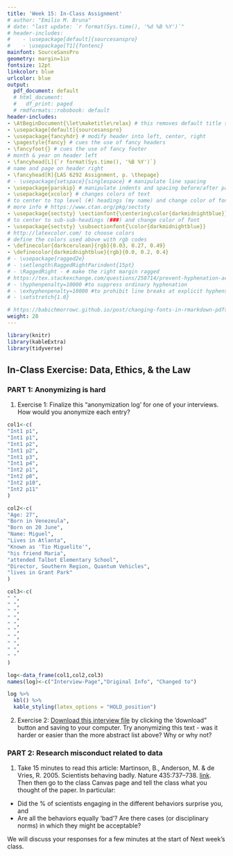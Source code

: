 ```yaml
---
title: 'Week 15: In-Class Assignment'
# author: "Emilio M. Bruna"
# date: "last update: `r format(Sys.time(), '%d %B %Y')`"
# header-includes:
#    - \usepackage[default]{sourcesanspro}
#    - \usepackage[T1]{fontenc}
mainfont: SourceSansPro
geometry: margin=1in
fontsize: 12pt
linkcolor: blue
urlcolor: blue
output:
  pdf_document: default
  # html_document:
  #   df_print: paged
  # rmdformats::robobook: default
header-includes:
- \AtBeginDocument{\let\maketitle\relax} # this removes default title section
- \usepackage[default]{sourcesanspro}
- \usepackage{fancyhdr} # modify header into left, center, right
- \pagestyle{fancy} # cues the use of fancy headers
- \fancyfoot{} # cues the use of fancy footer
# month & year on header left
- \fancyhead[L]{`r format(Sys.time(), '%B %Y')`} 
# name and page on header right
- \fancyhead[R]{LAS 6292 Assignment, p. \thepage} 
# - \usepackage{setspace}{singlespace} # manipulate line spacing 
- \usepackage{parskip} # manipulate indents and spacing before/after paragraphs 
- \usepackage{xcolor} # changes colors of text
# to center to top level (#) headings (my name) and change color of font
# more info # https://www.ctan.org/pkg/sectsty
- \usepackage{sectsty} \sectionfont{\centering\color{darkmidnightblue}}
# to center to sub-sub-headings (###) and change color of font
- \usepackage{sectsty} \subsectionfont{\color{darkmidnightblue}}
# http://latexcolor.com/ to choose colors
# define the colors used above with rgb codes
- \definecolor{darkcerulean}{rgb}{0.03, 0.27, 0.49}
- \definecolor{darkmidnightblue}{rgb}{0.0, 0.2, 0.4}
# - \usepackage{ragged2e}
# - \setlength\RaggedRightParindent{15pt}
# - \RaggedRight - # make the right margin ragged
# https://tex.stackexchange.com/questions/258714/prevent-hyphenation-across-lines-enforce-right-margin
# - \hyphenpenalty=10000 #to suppress ordinary hyphenation
# - \exhyphenpenalty=10000 #to prohibit line breaks at explicit hyphens.
# - \setstretch{1.0}

# https://babichmorrowc.github.io/post/changing-fonts-in-rmarkdown-pdfs/
weight: 28
---
```



```r
library(knitr)
library(kableExtra)
library(tidyverse)
```

## In-Class Exercise: Data, Ethics, & the Law

### PART 1: Anonymizing is hard

1. Exercise 1: Finalize this "anonymization log' for one of your interviews. How would you anonymize each entry? 


```r

col1<-c(
"Int1 p1",
"Int1 p1",
"Int1 p2",
"Int1 p2",
"Int1 p3",
"Int1 p4",
"Int2 p1",
"Int2 p8",
"Int2 p10",
"Int2 p11"
)

col2<-c(
"Age: 27",
"Born in Venezeula",
"Born on 20 June",
"Name: Miguel",
"Lives in Atlanta",
"Known as 'Tio Miguelito'",
"his friend Maria",
"attended Talbot Elementary School",
"Director, Southern Region, Quantum Vehicles",
"lives in Grant Park"
)

col3<-c(
" ",
" ",
" ",
" ",
" ",
" ",
" ",
" ",
" ",
" "
)

log<-data_frame(col1,col2,col3)
names(log)<-c("Interview-Page","Original Info", "Changed to")

log %>%
  kbl() %>%
  kable_styling(latex_options = "HOLD_position")
```


2. Exercise 2: [Download this interview file](https://github.com/BrunaLab/LAS6292_DataManagement/blob/70a15b1b37357f7dabc4a3c77787cca308d2ba18/content/course-materials/class-sessions/14-legal-ethical/in-class_resources/corti_03_exercise_8.1_original_answer.docx) by clicking the 'download" button and saving to your computer. Try anonymizing this text - was it harder or easier than the more abstract list above? Why or why not?


### PART 2: Research misconduct related to data

1. Take 15 minutes to read this article: Martinson, B., Anderson, M. & de Vries, R. 2005. Scientists behaving badly. Nature 435:737–738. [link](https://doi.org/10.1038/435737a). Then then go to the class Canvas page and tell the class what you thought of the paper. In particular: 

  * Did the % of scientists engaging in the different behaviors surprise you, and 
  * Are all the behaviors equally 'bad'? Are there cases (or disciplinary norms) in which they might be acceptable?

We will discuss your responses for a few minutes at the start of Next week's class.
